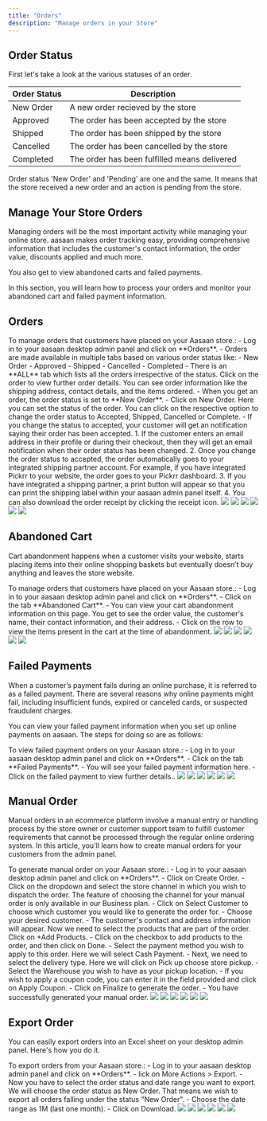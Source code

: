 ```yaml
---
title: "Orders"
description: "Manage orders in your Store"
---
```


## Order Status

First let's take a look at the various statuses of an order.

| Order Status   | Description                                          |
| -------------- | ---------------------------------------------------- |
| New Order      | A new order recieved by the store                    |
| Approved       | The order has been accepted by the store             |
| Shipped        | The order has been shipped by the store              |
| Cancelled      | The order has been cancelled by the store            |
| Completed      | The order has been fulfilled means delivered         |

<Note>Order status 'New Order' and 'Pending' are one and the same. It means that the store received a new order and an action is pending from the store.</Note>

## Manage Your Store Orders

Managing orders will be the most important activity while managing your online store. aasaan makes order tracking easy, providing comprehensive information that includes the customer's contact information, the order value, discounts applied and much more.

You also get to view abandoned carts and failed payments.

In this section, you will learn how to process your orders and monitor your abandoned cart and failed payment information.

## Orders
<Tabs>
    <Tab title="Steps">
        To manage orders that customers have placed on your Aasaan store.:
        - Log in to your aasaan desktop admin panel and click on **Orders**.
        - Orders are made available in multiple tabs based on various order status like:
            - New Order
            - Approved
            - Shipped
            - Cancelled
            - Completed
        - There is an **ALL** tab which lists all the orders irrespective of the status.
        <Tip>
        Click on the order to view further order details. You can see order information like the shipping address, contact details, and the items ordered.
        </Tip>
        - When you get an order, the order status is set to **New Order**.
        - Click on New Order.  Here you can set the status of the order. You can click on the respective option to change the order status to Accepted, Shipped, Cancelled or Complete.  
        - If you change the status to accepted, your customer will get an notification saying their order has been accepted.
        <Note>
            1. If the customer enters an email address in their profile or during their checkout, then they will get an email notification when their order status has been changed.
            2. Once you change the order status to accepted, the order automatically goes to your integrated shipping partner account. For example, if you have integrated Pickrr to your website, the order goes to your Pickrr dashboard.
            3. If you have integrated a shipping partner, a print button will appear so that you can print the shipping label within your aasaan admin panel itself.
            4. You can also download the order receipt by clicking the receipt icon.
        </Note>
    </Tab>
    <Tab title="Screenshots">
        <Frame>
        <img src="https://cdn.lightbooks-dev.io/docs/products/products-01.png" />
        </Frame>
        <Frame>
        <img src="https://cdn.lightbooks-dev.io/docs/products/products-02.png" />
        </Frame>
        <Frame>
        <img src="https://cdn.lightbooks-dev.io/docs/products/products-03.png" />
        </Frame>
        <Frame>
        <img src="https://cdn.lightbooks-dev.io/docs/products/products-04.png" />
        </Frame>
        <Frame>
        <img src="https://cdn.lightbooks-dev.io/docs/products/products-05.png" />
        </Frame>
        <Frame>
        <img src="https://cdn.lightbooks-dev.io/docs/products/products-06.png" />
        </Frame>
    </Tab>
</Tabs>

## Abandoned Cart
Cart abandonment happens when a customer visits your website, starts placing items into their online shopping baskets but eventually doesn’t buy anything and leaves the store website.

<Tabs>
    <Tab title="Steps">
        To manage orders that customers have placed on your Aasaan store.:
        - Log in to your aasaan desktop admin panel and click on **Orders**.
        - Click on the tab **Abandoned Cart**.
        - You can view your cart abandonment information on this page. You get to see the order value, the customer's name, their contact information, and their address.
        - Click on the row to view the items present in the cart at the time of abandonment.
    </Tab>
    <Tab title="Screenshots">
        <Frame>
        <img src="https://cdn.lightbooks-dev.io/docs/products/products-01.png" />
        </Frame>
        <Frame>
        <img src="https://cdn.lightbooks-dev.io/docs/products/products-02.png" />
        </Frame>
        <Frame>
        <img src="https://cdn.lightbooks-dev.io/docs/products/products-03.png" />
        </Frame>
        <Frame>
        <img src="https://cdn.lightbooks-dev.io/docs/products/products-04.png" />
        </Frame>
        <Frame>
        <img src="https://cdn.lightbooks-dev.io/docs/products/products-05.png" />
        </Frame>
        <Frame>
        <img src="https://cdn.lightbooks-dev.io/docs/products/products-06.png" />
        </Frame>
    </Tab>
</Tabs>

## Failed Payments
When a customer’s payment fails during an online purchase, it is referred to as a failed payment. There are several reasons why online payments might fail, including insufficient funds, expired or canceled cards, or suspected fraudulent charges.

You can view your failed payment information when you set up online payments on aasaan. The steps for doing so are as follows:

<Tabs>
    <Tab title="Steps">
        To view failed payment orders on your Aasaan store.:
        - Log in to your aasaan desktop admin panel and click on **Orders**.
        - Click on the tab **Failed Payments**.
        - You will see your failed payment information here. 
        - Click on the failed payment to view further details..
    </Tab>
    <Tab title="Screenshots">
        <Frame>
        <img src="https://cdn.lightbooks-dev.io/docs/products/products-01.png" />
        </Frame>
        <Frame>
        <img src="https://cdn.lightbooks-dev.io/docs/products/products-02.png" />
        </Frame>
        <Frame>
        <img src="https://cdn.lightbooks-dev.io/docs/products/products-03.png" />
        </Frame>
        <Frame>
        <img src="https://cdn.lightbooks-dev.io/docs/products/products-04.png" />
        </Frame>
        <Frame>
        <img src="https://cdn.lightbooks-dev.io/docs/products/products-05.png" />
        </Frame>
        <Frame>
        <img src="https://cdn.lightbooks-dev.io/docs/products/products-06.png" />
        </Frame>
    </Tab>
</Tabs>

## Manual Order

Manual orders in an ecommerce platform involve a manual entry or handling process by the store owner or customer support team to fulfill customer requirements that cannot be processed through the regular online ordering system. In this article, you'll learn how to create manual orders for your customers from the admin panel.

<Tabs>
    <Tab title="Steps">
        To generate manual order on your Aasaan store.:
        - Log in to your aasaan desktop admin panel and click on **Orders**.
        - Click on Create Order.
        - Click on the dropdown and select the store channel in which you wish to dispatch the order.
        <Note>The feature of choosing the channel for your manual order is only available in our Business plan.</Note>
        - Click on Select Customer to choose which customer you would like to generate the order for.
        - Choose your desired customer.
        - The customer's contact and address information will appear. Now we need to select the products that are part of the order. Click on +Add Products.
        - Click on the checkbox to add products to the order, and then click on Done.
        - Select the payment method you wish to apply to this order. Here we will select Cash Payment.
        - Next, we need to select the delivery type. Here we will click on Pick up choose store pickup.
        - Select the Warehouse you wish to have as your pickup location.
        - If you wish to apply a coupon code, you can enter it in the field provided and click on Apply Coupon.
        - Click on Finalize to generate the order.  
        - You have successfully generated your manual order.
    </Tab>
    <Tab title="Screenshots">
        <Frame>
        <img src="https://cdn.lightbooks-dev.io/docs/products/products-01.png" />
        </Frame>
        <Frame>
        <img src="https://cdn.lightbooks-dev.io/docs/products/products-02.png" />
        </Frame>
        <Frame>
        <img src="https://cdn.lightbooks-dev.io/docs/products/products-03.png" />
        </Frame>
        <Frame>
        <img src="https://cdn.lightbooks-dev.io/docs/products/products-04.png" />
        </Frame>
        <Frame>
        <img src="https://cdn.lightbooks-dev.io/docs/products/products-05.png" />
        </Frame>
        <Frame>
        <img src="https://cdn.lightbooks-dev.io/docs/products/products-06.png" />
        </Frame>
    </Tab>
</Tabs>

## Export Order
You can easily export orders into an Excel sheet on your desktop admin panel. Here's how you do it.

<Tabs>
    <Tab title="Steps">
        To export orders from your Aasaan store.:
        - Log in to your aasaan desktop admin panel and click on **Orders**.
        - lick on More Actions > Export.
        - Now you have to select the order status and date range you want to export. We will choose the order status as New Order. That means we wish to export all orders falling under the status "New Order".
        - Choose the date range as 1M (last one month).
        - Click on Download.
    </Tab>
    <Tab title="Screenshots">
        <Frame>
        <img src="https://cdn.lightbooks-dev.io/docs/products/products-01.png" />
        </Frame>
        <Frame>
        <img src="https://cdn.lightbooks-dev.io/docs/products/products-02.png" />
        </Frame>
        <Frame>
        <img src="https://cdn.lightbooks-dev.io/docs/products/products-03.png" />
        </Frame>
        <Frame>
        <img src="https://cdn.lightbooks-dev.io/docs/products/products-04.png" />
        </Frame>
        <Frame>
        <img src="https://cdn.lightbooks-dev.io/docs/products/products-05.png" />
        </Frame>
        <Frame>
        <img src="https://cdn.lightbooks-dev.io/docs/products/products-06.png" />
        </Frame>
    </Tab>
</Tabs>